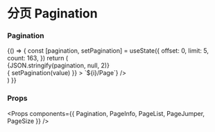 
<Meta title="Pagination" component={Pagination} />

# 分页 Pagination

### Pagination

<Preview>
  <Story name="Pagination">
    {() => {
      const [pagination, setPagination] = useState({
        offset: 0,
        limit: 5,
        count: 163,
      })
      return (
        <div>
          <div className="my-4">
            <div>{JSON.stringify(pagination, null, 2)}</div>
          </div>
          <Pagination
            value={pagination}
            onChange={(value) => { setPagination(value) }}
          >
            <PageSize pageSizeOptions={[10, 30, 50, 100, 200]} labelRender={(i)=>`${i}/Page`} />
            <PageList />
            <PageJumper labelText="跳转至" />
            <PageInfo />
          </Pagination>
          <PageInfo />
        </div>
      )
    }}
  </Story>
</Preview>

### Props

<Props components={{ Pagination, PageInfo, PageList, PageJumper, PageSize }} />